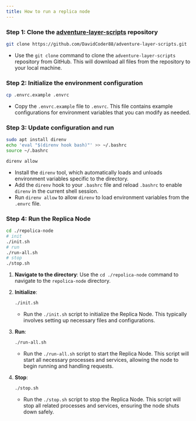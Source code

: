 ```yaml
---
title: How to run a replica node
---
```


### Step 1: Clone the [adventure-layer-scripts](https://github.com/DavidCoder88/adventure-layer-scripts) repository

```bash
git clone https://github.com/DavidCoder88/adventure-layer-scripts.git
```
- Use the `git clone` command to clone the `adventure-layer-scripts` repository from GitHub. This will download all files from the repository to your local machine.

### Step 2: Initialize the environment configuration

```bash
cp .envrc.example .envrc
```
- Copy the `.envrc.example` file to `.envrc`. This file contains example configurations for environment variables that you can modify as needed.

### Step 3: Update configuration and run

```bash
sudo apt install direnv
echo 'eval "$(direnv hook bash)"' >> ~/.bashrc
source ~/.bashrc

direnv allow
```
- Install the `direnv` tool, which automatically loads and unloads environment variables specific to the directory.
- Add the `direnv` hook to your `.bashrc` file and reload `.bashrc` to enable `direnv` in the current shell session.
- Run `direnv allow` to allow `direnv` to load environment variables from the `.envrc` file.

### Step 4: Run the Replica Node

```bash
cd ./repolica-node
# init
./init.sh
# run
./run-all.sh
# stop
./stop.sh
```
1. **Navigate to the directory**: Use the `cd ./repolica-node` command to navigate to the `repolica-node` directory.

2. **Initialize**:
    ```bash
    ./init.sh
    ```
    - Run the `./init.sh` script to initialize the Replica Node. This typically involves setting up necessary files and configurations.

3. **Run**:
    ```bash
    ./run-all.sh
    ```
    - Run the `./run-all.sh` script to start the Replica Node. This script will start all necessary processes and services, allowing the node to begin running and handling requests.

4. **Stop**:
    ```bash
    ./stop.sh
    ```
    - Run the `./stop.sh` script to stop the Replica Node. This script will stop all related processes and services, ensuring the node shuts down safely.
